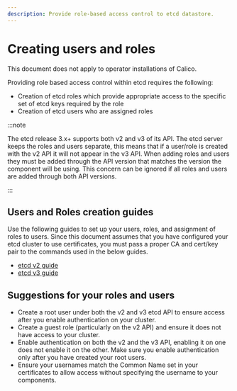 ```yaml
---
description: Provide role-based access control to etcd datastore.
---
```



# Creating users and roles


<Tabs>
<TabItem label="Operator" value="Operator-0">

This document does not apply to operator installations of Calico.

</TabItem>
<TabItem label="Manifest" value="Manifest-1">

Providing role based access control within etcd requires the following:

- Creation of etcd roles which provide appropriate access to the specific set
  of etcd keys required by the role
- Creation of etcd users who are assigned roles

:::note

The etcd release 3.x+ supports both v2 and v3 of its API. The etcd server
keeps the roles and users separate, this means that if a user/role is created
with the v2 API it will not appear in the v3 API. When adding roles and users
they must be added through the API version that matches the version the
component will be using. This concern can be ignored if all roles and users
are added through both API versions.

:::

## Users and Roles creation guides

Use the following guides to set up your users, roles, and assignment of roles
to users. Since this document assumes that you have configured your etcd cluster
to use certificates, you must pass a proper CA and cert/key pair to the
commands used in the below guides.

- [etcd v2 guide](https://etcd.io/docs/v2/authentication/)
- [etcd v3 guide](https://etcd.io/docs/latest/op-guide/security/)

## Suggestions for your roles and users

- Create a root user under both the v2 and v3 etcd API to ensure access after
  you enable authentication on your cluster.
- Create a guest role (particularly on the v2 API) and ensure it does not have
  access to your cluster.
- Enable authentication on both the v2 and the v3 API, enabling it on one does
  not enable it on the other. Make sure you enable authentication only after
  you have created your root users.
- Ensure your usernames match the Common Name set in your certificates to allow
  access without specifying the username to your components.

</TabItem>

</Tabs>
